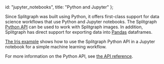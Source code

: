   id: "jupyter_notebooks",
  title: "Python and Jupyter"
};

Since Splitgraph was built using Python, it offers first-class support for data science workflows that
use Python and Jupyter notebooks. The Splitgraph [Python API](../python_api/splitgraph) can be used to work with Splitgraph images. In addition,
Splitgraph has direct support for exporting data into [Pandas](https://pandas.pydata.org/) dataframes.

[The Iris example](https://github.com/splitgraph/splitgraph/tree/master/examples/iris) shows
how to use the Splitgraph Python API in a Jupyter notebook for a simple machine learning workflow.

For more information on the Python API, see [the API reference](../python_api/splitgraph.core).
